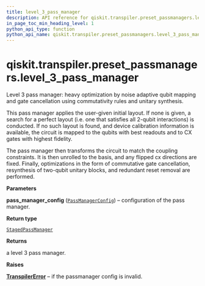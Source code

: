 ```yaml
---
title: level_3_pass_manager
description: API reference for qiskit.transpiler.preset_passmanagers.level_3_pass_manager
in_page_toc_min_heading_level: 1
python_api_type: function
python_api_name: qiskit.transpiler.preset_passmanagers.level_3_pass_manager
---
```


<span id="qiskit-transpiler-preset-passmanagers-level-3-pass-manager" />

# qiskit.transpiler.preset\_passmanagers.level\_3\_pass\_manager

<Function id="qiskit.transpiler.preset_passmanagers.level_3_pass_manager" isDedicatedPage={true} github="https://github.com/qiskit/qiskit/tree/stable/0.21/qiskit/transpiler/preset_passmanagers/level3.py" signature="level_3_pass_manager(pass_manager_config)">
  Level 3 pass manager: heavy optimization by noise adaptive qubit mapping and gate cancellation using commutativity rules and unitary synthesis.

  This pass manager applies the user-given initial layout. If none is given, a search for a perfect layout (i.e. one that satisfies all 2-qubit interactions) is conducted. If no such layout is found, and device calibration information is available, the circuit is mapped to the qubits with best readouts and to CX gates with highest fidelity.

  The pass manager then transforms the circuit to match the coupling constraints. It is then unrolled to the basis, and any flipped cx directions are fixed. Finally, optimizations in the form of commutative gate cancellation, resynthesis of two-qubit unitary blocks, and redundant reset removal are performed.

  **Parameters**

  **pass\_manager\_config** ([`PassManagerConfig`](qiskit.transpiler.PassManagerConfig "qiskit.transpiler.passmanager_config.PassManagerConfig")) – configuration of the pass manager.

  **Return type**

  [`StagedPassManager`](qiskit.transpiler.StagedPassManager "qiskit.transpiler.passmanager.StagedPassManager")

  **Returns**

  a level 3 pass manager.

  **Raises**

  [**TranspilerError**](qiskit.transpiler.TranspilerError "qiskit.transpiler.TranspilerError") – if the passmanager config is invalid.
</Function>

